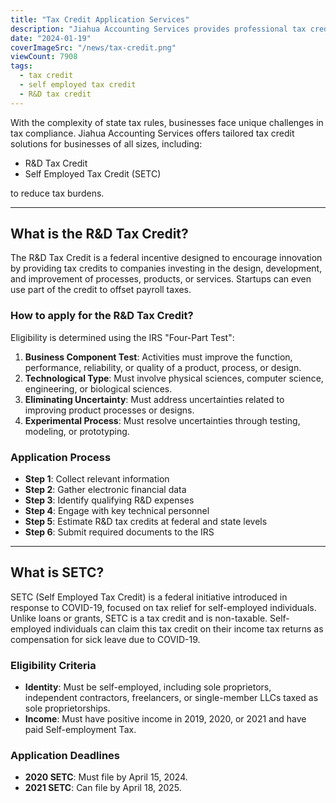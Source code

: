 ```yaml
---
title: "Tax Credit Application Services"
description: "Jiahua Accounting Services provides professional tax credit application services, including Self Employed Tax Credit (SETC) and R&D Tax Credit, to help businesses reduce tax burdens and gain cash benefits."
date: "2024-01-19"
coverImageSrc: "/news/tax-credit.png"
viewCount: 7908
tags:
  - tax credit
  - self employed tax credit
  - R&D tax credit
---
```


With the complexity of state tax rules, businesses face unique challenges in tax compliance. Jiahua Accounting Services offers tailored tax credit solutions for businesses of all sizes, including:

- R&D Tax Credit
- Self Employed Tax Credit (SETC)

to reduce tax burdens.

---

## What is the R&D Tax Credit?

The R&D Tax Credit is a federal incentive designed to encourage innovation by providing tax credits to companies investing in the design, development, and improvement of processes, products, or services. Startups can even use part of the credit to offset payroll taxes.

### How to apply for the R&D Tax Credit?

Eligibility is determined using the IRS "Four-Part Test":

1. **Business Component Test**: Activities must improve the function, performance, reliability, or quality of a product, process, or design.
2. **Technological Type**: Must involve physical sciences, computer science, engineering, or biological sciences.
3. **Eliminating Uncertainty**: Must address uncertainties related to improving product processes or designs.
4. **Experimental Process**: Must resolve uncertainties through testing, modeling, or prototyping.

### Application Process

- **Step 1**: Collect relevant information  
- **Step 2**: Gather electronic financial data  
- **Step 3**: Identify qualifying R&D expenses  
- **Step 4**: Engage with key technical personnel  
- **Step 5**: Estimate R&D tax credits at federal and state levels  
- **Step 6**: Submit required documents to the IRS  

---

## What is SETC?

SETC (Self Employed Tax Credit) is a federal initiative introduced in response to COVID-19, focused on tax relief for self-employed individuals. Unlike loans or grants, SETC is a tax credit and is non-taxable. Self-employed individuals can claim this tax credit on their income tax returns as compensation for sick leave due to COVID-19.

### **Eligibility Criteria**

- **Identity**: Must be self-employed, including sole proprietors, independent contractors, freelancers, or single-member LLCs taxed as sole proprietorships.
- **Income**: Must have positive income in 2019, 2020, or 2021 and have paid Self-employment Tax.

### **Application Deadlines**

- **2020 SETC**: Must file by April 15, 2024.
- **2021 SETC**: Can file by April 18, 2025.